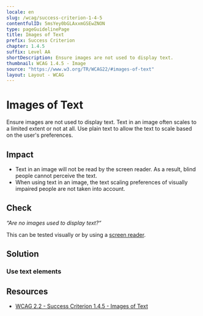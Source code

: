 ```yaml
---
locale: en
slug: /wcag/success-criterion-1-4-5
contentfulID: 5msYey0bGLAxxmGSEwZNON
type: pageGuidelinePage
title: Images of Text
prefix: Success Criterion
chapter: 1.4.5
suffix: Level AA
shortDescription: Ensure images are not used to display text.
thumbnail: WCAG 1.4.5 - Image
source: "https://www.w3.org/TR/WCAG22/#images-of-text"
layout: Layout - WCAG
---
```


# Images of Text

Ensure images are not used to display text. Text in an image often scales to a limited extent or not at all. Use plain text to allow the text to scale based on the user's preferences.

## Impact

- Text in an image will not be read by the screen reader. As a result, blind people cannot perceive the text.
- When using text in an image, the text scaling preferences of visually impaired people are not taken into account.

## Check

*“Are no images used to display text?“*

This can be tested visually or by using a [screen reader](/en/stats/screen-reader).

## Solution

### Use text elements

<CodeSample id="text-element" locale="en"/>

## Resources

- [WCAG 2.2 - Success Criterion 1.4.5 - Images of Text](https://www.w3.org/TR/WCAG22/#images-of-text)